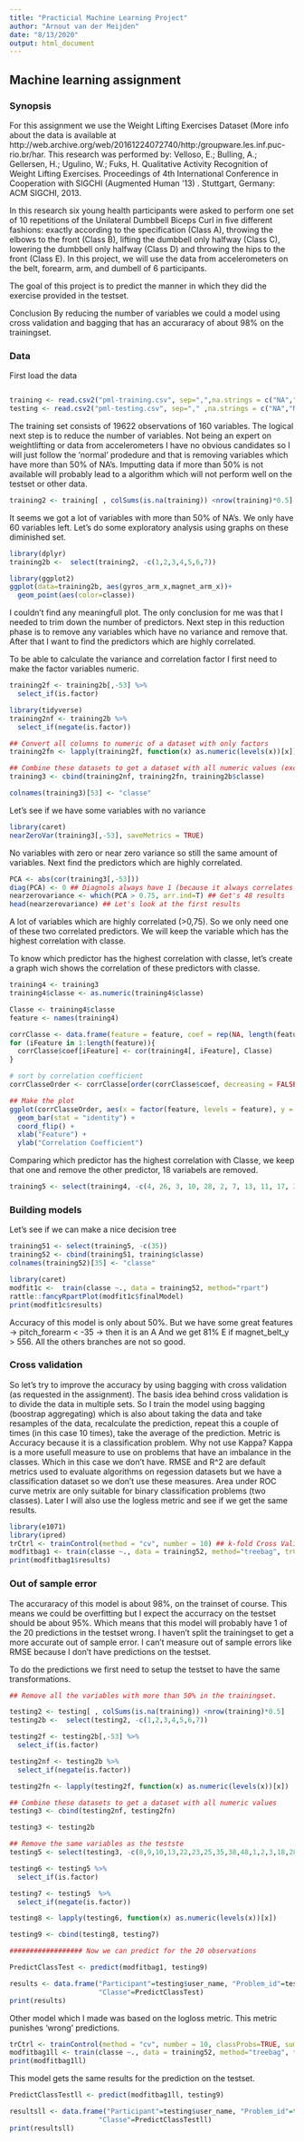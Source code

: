 ```yaml
---
title: "Practicial Machine Learning Project"
author: "Arnout van der Meijden"
date: "8/13/2020"
output: html_document
---
```


## Machine learning assignment

### Synopsis
For this assignment we use the Weight Lifting Exercises Dataset
(More info about the data is available at http://web.archive.org/web/20161224072740/http:/groupware.les.inf.puc-rio.br/har. This research was performed by: Velloso, E.; Bulling, A.; Gellersen, H.; Ugulino, W.; Fuks, H. Qualitative Activity Recognition of Weight Lifting Exercises. Proceedings of 4th International Conference in Cooperation with SIGCHI (Augmented Human '13) . Stuttgart, Germany: ACM SIGCHI, 2013.

In this research six young health participants were asked to perform one set of 10 repetitions of the Unilateral Dumbbell Biceps Curl in five different fashions: 
exactly according to the specification (Class A), 
throwing the elbows to the front (Class B),
lifting the dumbbell only halfway (Class C), 
lowering the dumbbell only halfway (Class D) 
and throwing the hips to the front (Class E).
In this project, we will use the data from accelerometers on the belt, forearm, arm, and dumbell of 6 participants. 
 
The goal of this project is to predict the manner in which they did the exercise provided in the testset.

Conclusion
By reducing the number of variables we could a model using cross validation and bagging that has an accuraracy of about 98% on the trainingset. 

### Data
First load the data
```r
```

```r
training <- read.csv2("pml-training.csv", sep=",",na.strings = c("NA","NaN","","#DIV/0!"))
testing <- read.csv2("pml-testing.csv", sep="," ,na.strings = c("NA","NaN","","#DIV/0!"))
```

The training set consists of 19622 observations of 160 variables. The logical next step is to reduce the number of variables. Not being an expert on weightlifting or data from accelerometers I have no obvious candidates so I will just follow the 'normal' prodedure and that is removing variables which have more than 50% of NA's. Imputting data if more than 50% is not available will probably lead to a algorithm which will not perform well on the testset or other data. 

```r
training2 <- training[ , colSums(is.na(training)) <nrow(training)*0.5]
```

It seems we got a lot of variables with more than 50% of NA's. We only have 60 variables left. Let's do some exploratory analysis using graphs on these diminished set. 

```r
library(dplyr)
training2b <-  select(training2, -c(1,2,3,4,5,6,7))
```


```r
library(ggplot2)
ggplot(data=training2b, aes(gyros_arm_x,magnet_arm_x))+
  geom_point(aes(color=classe))
```

I couldn't find any meaningfull plot. The only conclusion for me was that I needed to trim down the number of predictors. Next step in this reduction phase is to remove any variables which have no variance and remove that. After that I want to find the predictors which are highly correlated. 

To be able to calculate the variance and correlation factor I first need to make the factor variables numeric.
```r
training2f <- training2b[,-53] %>%
  select_if(is.factor)

library(tidyverse)
training2nf <- training2b %>%
  select_if(negate(is.factor))

## Convert all columns to numeric of a dataset with only factors
training2fn <- lapply(training2f, function(x) as.numeric(levels(x))[x])

## Combine these datasets to get a dataset with all numeric values (except of course classe)
training3 <- cbind(training2nf, training2fn, training2b$classe)

colnames(training3)[53] <- "classe"
```

Let's see if we have some variables with no variance
```r
library(caret)
nearZeroVar(training3[,-53], saveMetrics = TRUE)
```

No variables with zero or near zero variance so still the same amount of variables. Next find the predictors which are highly correlated. 

```r
PCA <- abs(cor(training3[,-53]))
diag(PCA) <- 0 ## Diagnols always have 1 (because it always correlates with itself)
nearzerovariance <- which(PCA > 0.75, arr.ind=T) ## Get's 48 results
head(nearzerovariance) ## Let's look at the first results
```
A lot of variables which are highly correlated (>0,75). So we only need one of these two correlated predictors. We will keep the variable which has the highest correlation with classe.

To know which predictor has the highest correlation with classe, let's create a graph wich shows the correlation of these predictors with classe. 

```r
training4 <- training3
training4$classe <- as.numeric(training4$classe)
```


```r
Classe <- training4$classe
feature <- names(training4)

corrClasse <- data.frame(feature = feature, coef = rep(NA, length(feature)))
for (iFeature in 1:length(feature)){
  corrClasse$coef[iFeature] <- cor(training4[, iFeature], Classe)
}

# sort by correlation coefficient
corrClasseOrder <- corrClasse[order(corrClasse$coef, decreasing = FALSE), ]

## Make the plot
ggplot(corrClasseOrder, aes(x = factor(feature, levels = feature), y = coef)) + 
  geom_bar(stat = "identity") + 
  coord_flip() + 
  xlab("Feature") + 
  ylab("Correlation Coefficient")
```

Comparing which predictor has the highest correlation with Classe, we keep that one and remove the other predictor, 18 variabels are removed. 

```r
training5 <- select(training4, -c(4, 26, 3, 10, 28, 2, 7, 13, 11, 17, 39, 40, 20, 23, 27, 35, 41, 50))
```

### Building models

Let's see if we can make a nice decision tree
```r
training51 <- select(training5, -c(35))
training52 <- cbind(training51, training$classe)
colnames(training52)[35] <- "classe"

library(caret)
modfit1c <-  train(classe ~., data = training52, method="rpart") 
rattle::fancyRpartPlot(modfit1c$finalModel)
print(modfit1c$results)
```

Accuracy of this model is only about 50%. But we have some great features -> pitch_forearm < -35 -> then it is an A
And we get 81% E if magnet_belt_y > 556. All the others branches are not so good.

### Cross validation
So let's try to improve the accuracy by using bagging with cross validation (as requested in the assignment). The basis idea behind cross validation is to divide the data in multiple sets. So I train the model using bagging (boostrap aggregating) which is also about taking the data and take resamples of the data, recalculate the prediction, repeat this a couple of times (in this case 10 times), take the average of the prediction. 
Metric is Accuracy because it is a classification problem. Why not use Kappa? Kappa is a more usefull measure to use on problems that have an imbalance in the classes. Which in this case we don't have. 
RMSE and R^2 are default metrics used to evaluate algorithms on regession datasets but we have a classification dataset so we don't use these measures. 
Area under ROC curve metrix are only suitable for binary classification problems (two classes). 
Later I will also use the logless metric and see if we get the same results. 

```r
library(e1071)
library(ipred)
trCtrl <- trainControl(method = "cv", number = 10) ## k-fold Cross Validation
modfitbag1 <- train(classe ~., data = training52, method="treebag", trControl=trCtrl, metric="Accuracy") 
print(modfitbag1$results)
```

### Out of sample error
The accuraracy of this model is about 98%, on the trainset of course.
This means we could be overfitting but I expect the accurracy on the testset should be about 95%. Which means that this model will probably have 1 of the 20 predictions in the testset wrong. 
I haven't split the trainingset to get a more accurate out of sample error. 
I can't measure out of sample errors like RMSE because I don't have predictions on the testset.  


To do the predictions we first need to setup the testset to have the same transformations. 

```r
## Remove all the variables with more than 50% in the trainingset. 

testing2 <- testing[ , colSums(is.na(training)) <nrow(training)*0.5] 
testing2b <-  select(testing2, -c(1,2,3,4,5,6,7))

testing2f <- testing2b[,-53] %>%
  select_if(is.factor)

testing2nf <- testing2b %>%
  select_if(negate(is.factor))

testing2fn <- lapply(testing2f, function(x) as.numeric(levels(x))[x])

## Combine these datasets to get a dataset with all numeric values
testing3 <- cbind(testing2nf, testing2fn)

testing3 <- testing2b

## Remove the same variables as the testste
testing5 <- select(testing3, -c(8,9,10,13,22,23,25,35,38,48,1,2,3,18,28,29,31,46))

testing6 <- testing5 %>%
  select_if(is.factor)

testing7 <- testing5  %>%
  select_if(negate(is.factor))

testing8 <- lapply(testing6, function(x) as.numeric(levels(x))[x])

testing9 <- cbind(testing8, testing7)

################## Now we can predict for the 20 observations

PredictClassTest <- predict(modfitbag1, testing9)

results <- data.frame("Participant"=testing$user_name, "Problem_id"=testing$problem_id, 
                      "Classe"=PredictClassTest)
print(results)
```

Other model which I made was based on the logloss metric. This metric punishes 'wrong' predictions. 
```r
trCtrl <- trainControl(method = "cv", number = 10, classProbs=TRUE, summaryFunction=mnLogLoss) ## k-fold Cross Validation
modfitbag1ll <- train(classe ~., data = training52, method="treebag", trControl=trCtrl, metric="logLoss") 
print(modfitbag1ll)
```

This model gets the same results for the prediction on the testset. 
```r
PredictClassTestll <- predict(modfitbag1ll, testing9)

resultsll <- data.frame("Participant"=testing$user_name, "Problem_id"=testing$problem_id, 
                      "Classe"=PredictClassTestll)
print(resultsll)
```

